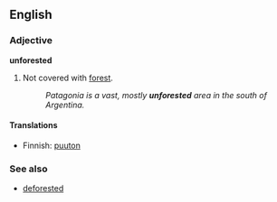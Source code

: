 ==English==
===Adjective===
'''unforested'''

# Not covered with [[forest]].
#:''Patagonia is a vast, mostly '''unforested''' area in the south of Argentina.''

====Translations====
{{top}}
*Finnish: [[puuton]]
{{bottom}}

===See also===
*[[deforested]]